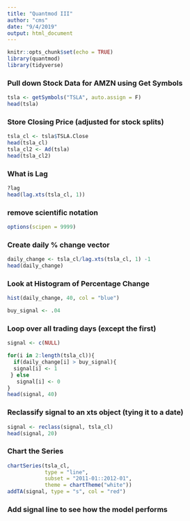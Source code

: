 ---
title: "Quantmod III"
author: "cms"
date: "9/4/2019"
output: html_document
---

```{r setup, include=FALSE}
knitr::opts_chunk$set(echo = TRUE)
library(quantmod)
library(tidyverse)
```


###  Pull down Stock Data for AMZN using Get Symbols

```{r}
tsla <- getSymbols("TSLA", auto.assign = F)
head(tsla)
```


### Store Closing Price (adjusted for stock splits)

```{r}
tsla_cl <- tsla$TSLA.Close
head(tsla_cl)
tsla_cl2 <- Ad(tsla)
head(tsla_cl2)
```


### What is Lag


```{r}
?lag
head(lag.xts(tsla_cl, 1))
```


### remove scientific notation


```{r}
options(scipen = 9999)
```

### Create daily % change vector

```{r}
daily_change <- tsla_cl/lag.xts(tsla_cl, 1) -1
head(daily_change)
```

### Look at Histogram of Percentage Change

```{r}
hist(daily_change, 40, col = "blue")
```




```{r}
buy_signal <- .04

```

### Loop over all trading days (except the first)


```{r}
signal <- c(NULL)

```


```{r}
for(i in 2:length(tsla_cl)){
  if(daily_change[i] > buy_signal){
  signal[i] <- 1
 } else
   signal[i] <- 0
}
head(signal, 40)
```


### Reclassify signal to an xts object (tying it to a date)


```{r}
signal <- reclass(signal, tsla_cl)
head(signal, 20)
```


### Chart the Series


```{r}
chartSeries(tsla_cl,
            type = "line",
            subset = "2011-01::2012-01",
            theme = chartTheme("white"))
addTA(signal, type = "s", col = "red")
```


### Add signal line to see how the model performs


```{r}

```


